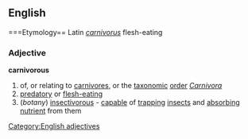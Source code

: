 ==English==
===Etymology==
Latin ''[[carnivorus]]'' flesh-eating
===Adjective===
'''carnivorous'''
#of, or relating to [[carnivore]]s, or the [[taxonomic]] [[order]] ''[[Carnivora]]''
#[[predatory]] or [[flesh-eating]]
#(''botany'') [[insectivorous]] - [[capable]] of [[trapping]] [[insect]]s and [[absorbing]] [[nutrient]] from them
[[Category:English adjectives]]